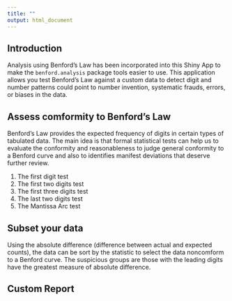 ```yaml
---
title: ""
output: html_document
---
```


## Introduction

Analysis using Benford's Law has been incorporated into this Shiny App to make the `benford.analysis` package tools easier to use. This application allows you test Benford's Law against a custom data to detect digit and number patterns could point to number invention, systematic frauds, errors, or biases in the data. 

## Assess comformity to Benford's Law
Benford’s Law provides the expected frequency of digits in certain types of tabulated data. The main idea is that formal statistical tests can help us to evaluate the conformity and reasonableness to judge general conformity to a Benford curve and also to identifies manifest deviations that deserve further review.

1. The first digit test
2. The first two digits test
3. The first three digits test
4. The last two digits test
5. The Mantissa Arc test

## Subset your data

Using the absolute difference (difference between actual and expected counts), the data can be sort by the statistic to select the data noncomform to a Benford curve. The suspicious groups are those with the leading digits have the greatest measure of absolute difference.

## Custom Report
